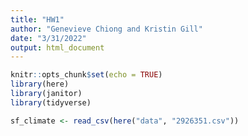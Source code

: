 ```yaml
---
title: "HW1"
author: "Genevieve Chiong and Kristin Gill"
date: "3/31/2022"
output: html_document
---
```


```r
knitr::opts_chunk$set(echo = TRUE)
library(here)
library(janitor)
library(tidyverse)
```

```r
sf_climate <- read_csv(here("data", "2926351.csv"))
```

